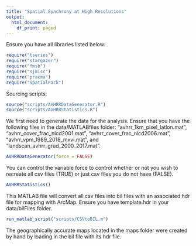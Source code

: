 ```yaml
---
title: "Spatial Synchrony at High Resolutions"
output:
  html_document:
    df_print: paged
---
```


\section{Prereqs - R Libraries}
Ensure you have all libraries listed below:
```r
require("tseries")
require("stargazer")
require("fmsb")
require("sjmisc")
require("pracma")
require("SpatialPack")
```

Sourcing scripts:
```r
source("scripts/AVHRRDataGenerator.R")
source("scripts/AVHRRStatistics.R")
```

\section{Data Generation}
We first need to generate the data for the analysis. Ensure that you have the following files in the data/MATLABfiles folder: "avhrr_1km_pixel_latlon.mat", "avhrr_cover_frac_nlcd2001.mat", "avhrr_cover_frac_nlcd2006.mat", "avhrr_vpm_1989_2018_mxvi.mat", and "landscan_avhrr_grud_2000_2017.mat".
```r
AVHRRDataGenerator(force = FALSE)
```
You can control the variable force to control whether or not you wish to recreate all csv files (TRUE) or just csv files you do not have (FALSE).

\section{Statistics}
```r
AVHRRStatistics()
```
\section{Exploratory Map Analysis}

\section{BIL File generation}
This MATLAB file will convert all csv files into bil files with an associated hdr file for mapping with ArcMap. Ensure you have template.hdr in your data/bilFiles folder.
```r
run_matlab_script("scripts/CSVtoBIL.m")
```
The geographically accurate maps located in the maps folder were created by hand by loading in the bil file with its hdr file. 
